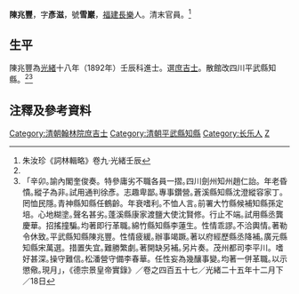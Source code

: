 '''陳兆豐'''，字'''彥滋'''，號'''雪巖'''，[[福建|福建]][[長樂|長樂]]人。清末官員。<ref name="詞林輯略">朱汝珍《詞林輯略》卷九·光緒壬辰</ref>

==生平==
陳兆豐為[[光緒|光緒]]十八年（1892年）壬辰科進士。選[[庶吉士|庶吉士]]。散館改四川平武縣知縣。<ref name="詞林輯略" /><ref>「辛卯｡諭內閣奎俊奏。特參庸劣不職各員一摺｡四川劍州知州趙仁詒。年老昏憒｡縱子為非｡試用通判徐彥。志趣卑鄙｡專事鑽營｡蒼溪縣知縣沈澄縱容家丁｡罔恤民隱｡青神縣知縣任鶴齡。年衰嗜利｡不恤人言｡前署大竹縣候補知縣孫定培。心地糊塗｡聲名甚劣｡蓬溪縣康家渡鹽大使沈賢修。行止不端｡試用縣丞龔慶華。招搖撞騙｡均著即行革職｡綿竹縣知縣李蓮生。性情乖謬｡不洽輿情｡著勒令休致｡平武縣知縣陳兆豐。性情疲緩｡辦事竭蹶｡著以府經歷縣丞降補｡廣元縣知縣宋萬選。措置失宜｡難勝繁劇｡著開缺另補｡另片奏。茂州都司李平川。嗜好甚深｡操守難信｡松潘營守備李春華。任性妄為幾釀事變｡均著一併革職｡以示懲儆｡現月」，《德宗景皇帝實錄》／卷之四百五十七／光緒二十五年十二月下／18日</ref>

==注釋及參考資料==
{{reflist}}

{{光緒十八年壬辰科殿試金榜}}
{{DEFAULTSORT:Chen陳}}
[[Category:清朝翰林院庶吉士|Category:清朝翰林院庶吉士]]
[[Category:清朝平武縣知縣|Category:清朝平武縣知縣]]
[[Category:长乐人|Category:长乐人]]
[[Category:陳姓|Z]]